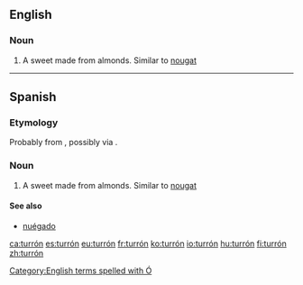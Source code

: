 {{also|turron}}
==English==
{{wikipedia}}

===Noun===
{{en-noun|turrones}}

# A sweet made from almonds. Similar to [[nougat]]
[[Category:English terms spelled with Ó]]

----

==Spanish==

===Etymology===
Probably from {{etyl|la|es}} {{m|ca|torrere}}, possibly via {{etyl|ca|es}} {{m|ca|torró}}.

===Noun===
{{es-noun|m|turrones}}

# A sweet made from almonds. Similar to [[nougat]]

====See also====
* [[nuégado]] {{g|m}}

[[ca:turrón]]
[[es:turrón]]
[[eu:turrón]]
[[fr:turrón]]
[[ko:turrón]]
[[io:turrón]]
[[hu:turrón]]
[[fi:turrón]]
[[zh:turrón]]